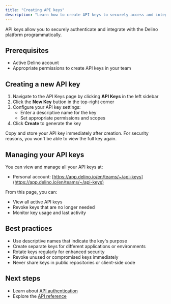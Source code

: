 ```yaml
---
title: "Creating API keys"
description: "Learn how to create API keys to securely access and integrate with our platform."
---
```


API keys allow you to securely authenticate and integrate with the Delino platform programmatically.

## Prerequisites

- Active Delino account
- Appropriate permissions to create API keys in your team

## Creating a new API key

1. Navigate to the API Keys page by clicking **API Keys** in the left sidebar
2. Click the **New Key** button in the top-right corner
3. Configure your API key settings:
   - Enter a descriptive name for the key
   - Set appropriate permissions and scopes
4. Click **Create** to generate the key

<Warning>
Copy and store your API key immediately after creation. For security reasons, you won't be able to view the full key again.
</Warning>

## Managing your API keys

You can view and manage all your API keys at:
- Personal account: [https://app.delino.io/en/teams/~/api-keys](https://app.delino.io/en/teams/~/api-keys)

From this page, you can:
- View all active API keys
- Revoke keys that are no longer needed
- Monitor key usage and last activity

## Best practices

- Use descriptive names that indicate the key's purpose
- Create separate keys for different applications or environments
- Rotate keys regularly for enhanced security
- Revoke unused or compromised keys immediately
- Never share keys in public repositories or client-side code

## Next steps

- Learn about [API authentication](/core/api-keys/authentication)
- Explore the [API reference](/api-reference)
